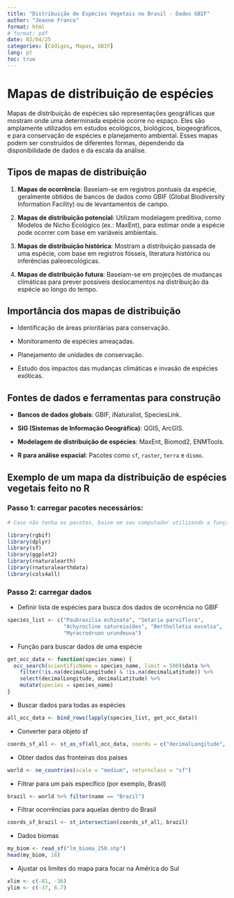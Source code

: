 ---
title: "Distribuição de Espécies Vegetais no Brasil - Dados GBIF"
author: "Jeanne Franco"
format: html 
# format: pdf
date: 02/04/25
categories: [Códigos, Mapas, GBIF]
lang: pt
toc: true
---

# Mapas de distribuição de espécies

Mapas de distribuição de espécies são representações geográficas que mostram onde uma determinada espécie ocorre no espaço. Eles são amplamente utilizados em estudos ecológicos, biológicos, biogeográficos, e para conservação de espécies e planejamento ambiental. Esses mapas podem ser construídos de diferentes formas, dependendo da disponibilidade de dados e da escala da análise.

## **Tipos de mapas de distribuição**

1.  **Mapas de ocorrência**: Baseiam-se em registros pontuais da espécie, geralmente obtidos de bancos de dados como GBIF (Global Biodiversity Information Facility) ou de levantamentos de campo.

2.  **Mapas de distribuição potencial**: Utilizam modelagem preditiva, como Modelos de Nicho Ecológico (ex.: MaxEnt), para estimar onde a espécie pode ocorrer com base em variáveis ambientais.

3.  **Mapas de distribuição histórica**: Mostram a distribuição passada de uma espécie, com base em registros fósseis, literatura histórica ou inferências paleoecológicas.

4.  **Mapas de distribuição futura**: Baseiam-se em projeções de mudanças climáticas para prever possíveis deslocamentos na distribuição da espécie ao longo do tempo.

## **Importância dos mapas de distribuição**

-   Identificação de áreas prioritárias para conservação.

-   Monitoramento de espécies ameaçadas.

-   Planejamento de unidades de conservação.

-   Estudo dos impactos das mudanças climáticas e invasão de espécies exóticas.

## **Fontes de dados e ferramentas para construção**

-   **Bancos de dados globais**: GBIF, iNaturalist, SpeciesLink.

-   **SIG (Sistemas de Informação Geográfica)**: QGIS, ArcGIS.

-   **Modelagem de distribuição de espécies**: MaxEnt, Biomod2, ENMTools.

-   **R para análise espacial**: Pacotes como `sf`, `raster`, `terra` e `dismo`.

## Exemplo de um mapa da distribuição de espécies vegetais feito no R

### Passo 1: carregar pacotes necessários:

```{r message=FALSE, warning=FALSE}

# Caso não tenha os pacotes, baixe em seu computador utilizando a função install.packages("nome_pacote")

library(rgbif)
library(dplyr)
library(sf)
library(ggplot2)
library(rnaturalearth)
library(rnaturalearthdata)
library(cols4all)
```

### Passo 2: carregar dados

- Definir lista de espécies para busca dos dados de ocorrência no GBIF

```{r message=FALSE, warning=FALSE}

species_list <- c("Paubrasilia echinata", "Setaria parviflora", 
                  "Achyrocline satureioides", "Bertholletia excelsa", 
                  "Myracrodruon urundeuva")

```

- Função para buscar dados de uma espécie

```{r message=FALSE, warning=FALSE}

get_occ_data <- function(species_name) {
  occ_search(scientificName = species_name, limit = 500)$data %>%
    filter(!is.na(decimalLongitude) & !is.na(decimalLatitude)) %>%
    select(decimalLongitude, decimalLatitude) %>%
    mutate(species = species_name)
}
```

- Buscar dados para todas as espécies

```{r message=FALSE, warning=FALSE}

all_occ_data <- bind_rows(lapply(species_list, get_occ_data))

```

- Converter para objeto sf

```{r message=FALSE, warning=FALSE}

coords_sf_all <- st_as_sf(all_occ_data, coords = c("decimalLongitude", "decimalLatitude"), crs = 4326)

```

- Obter dados das fronteiras dos países

```{r message=FALSE, warning=FALSE}

world <- ne_countries(scale = "medium", returnclass = "sf")

```

- Filtrar para um país específico (por exemplo, Brasil)

```{r message=FALSE, warning=FALSE}

brazil <- world %>% filter(name == "Brazil") 

```

- Filtrar ocorrências para aquelas dentro do Brasil

```{r message=FALSE, warning=FALSE}

coords_sf_brazil <- st_intersection(coords_sf_all, brazil)

```

- Dados biomas

```{r message=FALSE, warning=FALSE}

my_biom <- read_sf("lm_bioma_250.shp") 
head(my_biom, 18)

```

- Ajustar os limites do mapa para focar na América do Sul

```{r message=FALSE, warning=FALSE}

xlim <- c(-81, -36)
ylim <- c(-37, 6.7)   

```